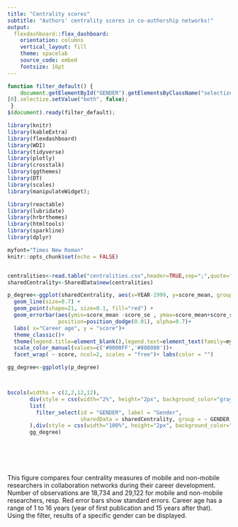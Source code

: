 ```yaml
---
title: "Centrality scores"
subtitle: "Authors' centrality scores in co-authorship networks!"
output:
  flexdashboard::flex_dashboard:
    orientation: columns
    vertical_layout: fill
    theme: spacelab
    source_code: embed
    fontsize: 16pt
---
```


```js
function filter_default() {
    document.getElementById("GENDER").getElementsByClassName("selectized") 
[0].selectize.setValue("both", false);
 }
$(document).ready(filter_default);
```

```r
library(knitr)
library(kableExtra)
library(flexdashboard)
library(WDI)
library(tidyverse)
library(plotly)
library(crosstalk)
library(ggthemes)
library(DT)
library(scales)
library(manipulateWidget); 

library(reactable)
library(lubridate)
library(hrbrthemes)
library(htmltools)
library(sparkline)
library(dplyr)

myfont="Times New Roman"
knitr::opts_chunk$set(echo = FALSE)


centralities<-read.table("centralities.csv",header=TRUE,sep=";",quote="\r",dec = ".")
sharedCentrality<-SharedData$new(centralities)

p_degree<-ggplot(sharedCentrality, aes(x=YEAR-1999, y=score_mean, group=MOBILITY, color=MOBILITY)) + 
  geom_line(size=0.7) +
  geom_point(shape=21, size=0.1, fill="red") +
  geom_errorbar(aes(ymin=score_mean -score_se , ymax=score_mean+score_se ), width=0.5,colour="red",
                position=position_dodge(0.01), alpha=0.7)+
  labs( x="Career age", y = "score")+
  theme_classic()+ 
  theme(legend.title=element_blank(),legend.text=element_text(family=myfont,size="16",face="bold"),legend.position="top",axis.text  =  element_text( family=myfont,size=12),axis.title  =  element_text( family=myfont,size=20,face = "bold"))+
  scale_color_manual(values=c('#0000FF','#808080'))+
  facet_wrap( ~ score, ncol=2, scales = "free")+ labs(color = "")

gg_degree<-ggplotly(p_degree)



bscols(widths = c(2,2,12,12),
       div(style = css(width="2%", height="2px", background_color="gray")),
       list(
         filter_select(id = "GENDER", label = "Gender",
                       sharedData = sharedCentrality, group = ~ GENDER,multiple=FALSE,allLevels = FALSE)
       ),div(style = css(width="100%", height="2px", background_color="gray")),
       gg_degree)
  
  





```

This figure compares four centrality measures of mobile and non-mobile researchers in collaboration networks during their career development. Number of observations are 18,734 and 29,122 for mobile and non-mobile researchers, resp. Red error bars show standard errors. Career age has a range of 1 to 16 years (year of first publication and 15 years after that). Using the filter, results of a specific gender can be displayed.

